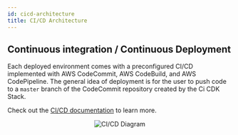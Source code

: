```yaml
---
id: cicd-architecture
title: CI/CD Architecture
---
```



## Continuous integration / Continuous Deployment

Each deployed environment comes with a preconfigured CI/CD implemented with AWS CodeCommit, AWS CodeBuild,
and AWS CodePipeline. The general idea of deployment is for the user to push code to a `master` branch of the CodeCommit
repository created by the Ci CDK Stack.

Check out the [CI/CD documentation](/docs/cicd) to learn more.

<p align="center">
  <img src={useBaseUrl("img/cicd-diagram-v3.png")} alt="CI/CD Diagram" />
</p>
